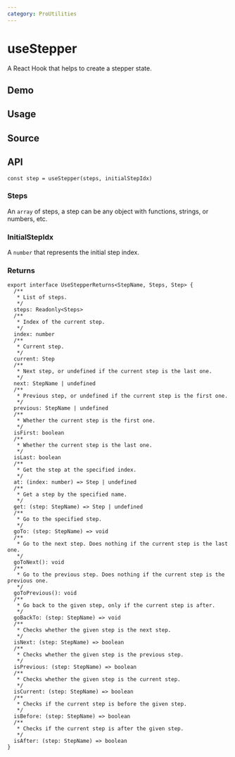 ```yaml
---
category: ProUtilities
---
```


# useStepper


<HooksType category={frontmatter.category} />

A React Hook that helps to create a stepper state.

## Demo


<App />

## Usage



## Source


<Source />

## API

```tsx
const step = useStepper(steps, initialStepIdx)
```

### Steps

An `array` of steps, a step can be any object with functions, strings, or numbers, etc.

### InitialStepIdx

A `number` that represents the initial step index.

### Returns

```tsx
export interface UseStepperReturns<StepName, Steps, Step> {
  /**
   * List of steps.
   */
  steps: Readonly<Steps>
  /**
   * Index of the current step.
   */
  index: number
  /**
   * Current step.
   */
  current: Step
  /**
   * Next step, or undefined if the current step is the last one.
   */
  next: StepName | undefined
  /**
   * Previous step, or undefined if the current step is the first one.
   */
  previous: StepName | undefined
  /**
   * Whether the current step is the first one.
   */
  isFirst: boolean
  /**
   * Whether the current step is the last one.
   */
  isLast: boolean
  /**
   * Get the step at the specified index.
   */
  at: (index: number) => Step | undefined
  /**
   * Get a step by the specified name.
   */
  get: (step: StepName) => Step | undefined
  /**
   * Go to the specified step.
   */
  goTo: (step: StepName) => void
  /**
   * Go to the next step. Does nothing if the current step is the last one.
   */
  goToNext(): void
  /**
   * Go to the previous step. Does nothing if the current step is the previous one.
   */
  goToPrevious(): void
  /**
   * Go back to the given step, only if the current step is after.
   */
  goBackTo: (step: StepName) => void
  /**
   * Checks whether the given step is the next step.
   */
  isNext: (step: StepName) => boolean
  /**
   * Checks whether the given step is the previous step.
   */
  isPrevious: (step: StepName) => boolean
  /**
   * Checks whether the given step is the current step.
   */
  isCurrent: (step: StepName) => boolean
  /**
   * Checks if the current step is before the given step.
   */
  isBefore: (step: StepName) => boolean
  /**
   * Checks if the current step is after the given step.
   */
  isAfter: (step: StepName) => boolean
}
```
